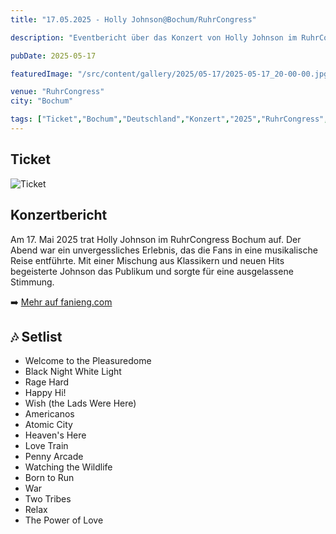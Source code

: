 ```yaml
---
title: "17.05.2025 - Holly Johnson@Bochum/RuhrCongress"

description: "Eventbericht über das Konzert von Holly Johnson im RuhrCongress Bochum am 17.05.2025."

pubDate: 2025-05-17

featuredImage: "/src/content/gallery/2025/05-17/2025-05-17_20-00-00.jpg"

venue: "RuhrCongress"
city: "Bochum"

tags: ["Ticket","Bochum","Deutschland","Konzert","2025","RuhrCongress","Holly Johnson"]
---
```

## Ticket

![Ticket](../../../gallery/2025/05-17/2025-05-17_20-00-00.jpg)

## Konzertbericht

Am 17. Mai 2025 trat Holly Johnson im RuhrCongress Bochum auf. Der Abend war ein unvergessliches Erlebnis, das die Fans in eine musikalische Reise entführte. 
Mit einer Mischung aus Klassikern und neuen Hits begeisterte Johnson das Publikum und sorgte für eine ausgelassene Stimmung.

➡️ [Mehr auf fanieng.com](https://fanieng.com/2025/05-17/2025-05-17-holly-johnson-bochum-ruhrcongress/)

## 🎶 Setlist

- Welcome to the Pleasuredome
- Black Night White Light
- Rage Hard
- Happy Hi!
- Wish (the Lads Were Here)
- Americanos
- Atomic City
- Heaven's Here
- Love Train
- Penny Arcade
- Watching the Wildlife
- Born to Run
- War
- Two Tribes
- Relax
- The Power of Love

